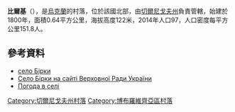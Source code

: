 {{coord|50|30|45|N|31|26|23|E|scale:100000|display=title}}

'''比爾基'''（{{lang-uk|Бірки}}），是[[烏克蘭|烏克蘭]]的村落，位於該國北部，由[[切爾尼戈夫州|切爾尼戈夫州]]負責管轄，始建於1800年，面積0.64平方公里，海拔高度122米，2014年人口97，人口密度每平方公里151.8人。

==參考資料==
* [http://w1.c1.rada.gov.ua/pls/z7503/A005?rdat1=25.12.2013&rf7571=39661 село Бірки] {{Wayback|url=http://w1.c1.rada.gov.ua/pls/z7503/A005?rdat1=25.12.2013&rf7571=39661 |date=20131226102754 }}
* [http://w1.c1.rada.gov.ua/pls/z7503/A005?rdat1=25.12.2013&rf7571=39661 Село Бірки на сайті Верховної Ради України] {{Wayback|url=http://w1.c1.rada.gov.ua/pls/z7503/A005?rdat1=25.12.2013&rf7571=39661 |date=20131226102754 }}
* [http://weather.in.ua/ua/chernigovskaja/1422 Погода в селі ] {{Wayback|url=http://weather.in.ua/ua/chernigovskaja/1422 |date=20160305075225 }}

[[Category:切爾尼戈夫州村落|Category:切爾尼戈夫州村落]]
[[Category:博布羅維齊亞區村落|Category:博布羅維齊亞區村落]]


{{Chernihiv-geo-stub}}